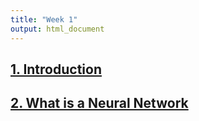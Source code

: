 ```yaml
---
title: "Week 1"
output: html_document
---
```




## [1. Introduction](w101-introduction.html)

## [2. What is a Neural Network](w102-what_is_a_neural_network.html)